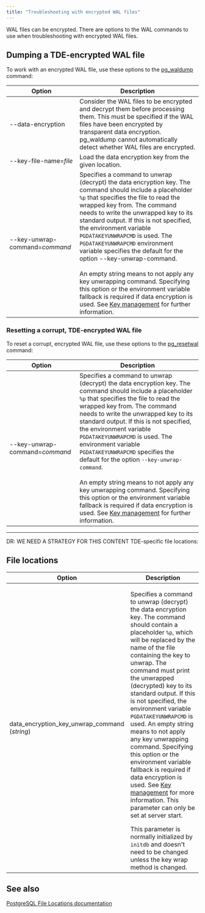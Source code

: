 ```yaml
---
title: "Troubleshooting with encrypted WAL files"
---
```


WAL files can be encrypted. There are options to the WAL commands to use when troubleshooting with encrypted WAL files.

## Dumping a TDE-encrypted WAL file

To work with an encrypted WAL file, use these options to the [pg_waldump](https://www.postgresql.org/docs/15/pgwaldump.html) command:

| Option | Description | 
| ------- | ---------- |
| --data-encryption | Consider the WAL files to be encrypted and decrypt them before processing them. This must be specified if the WAL files have been encrypted by transparent data encryption. pg_waldump cannot automatically detect whether WAL files are encrypted. |
| --key-file-name=*file* | Load the data encryption key from the given location.
| --key-unwrap-command=*command* | Specifies a command to unwrap (decrypt) the data encryption key. The command should include a placeholder `%p` that specifies the file to read the wrapped key from. The command needs to write the unwrapped key to its standard output. If this is not specified, the environment variable `PGDATAKEYUNWRAPCMD` is used. The `PGDATAKEYUNWRAPCMD` environment variable specifies the default for the option --key-unwrap-command. <br /> <br /> An empty string means to not apply any key unwrapping command. Specifying this option or the environment variable fallback is required if data encryption is used. See [Key management](/tde/latest/#key-management) for further information. |



### Resetting a corrupt, TDE-encrypted WAL file

To reset a corrupt, encrypted WAL file, use these options to the [pg_resetwal](https://www.postgresql.org/docs/15/app-pgresetwal.html) command:

| Option | Description | 
| ------- | ---------- |
| --key-unwrap-command=*command* | Specifies a command to unwrap (decrypt) the data encryption key. The command should include a placeholder `%p` that specifies the file to read the wrapped key from. The command needs to write the unwrapped key to its standard output. If this is not specified, the environment variable `PGDATAKEYUNWRAPCMD` is used. The environment variable `PGDATAKEYUNWRAPCMD` specifies the default for the option `--key-unwrap-command`. <br /> <br /> An empty string means to not apply any key unwrapping command. Specifying this option or the environment variable fallback is required if data encryption is used. See [Key management](/tde/latest/#key-management) for further information. |




----------
DR: WE NEED A STRATEGY FOR THIS CONTENT
TDE-specific file locations:

## File locations

| Option | Description | 
| ------- | ---------- |
| data_encryption_key_unwrap_command (*string*) | <p> Specifies a command to unwrap (decrypt) the data encryption key. The command should contain a placeholder `%p`, which will be replaced by the name of the file containing the key to unwrap. The command must print the unwrapped (decrypted) key to its standard output. If this is not specified, the environment variable `PGDATAKEYUNWRAPCMD` is used. An empty string means to not apply any key unwrapping command. Specifying this option or the environment variable fallback is required if data encryption is used. See [Key management](/tde/latest/#key-management) for more information. This parameter can only be set at server start. </p> This parameter is normally initialized by `initdb` and doesn't need to be changed unless the key wrap method is changed.


## See also
[PostgreSQL File Locations documentation](https://www.postgresql.org/docs/15/runtime-config-file-locations.html)
